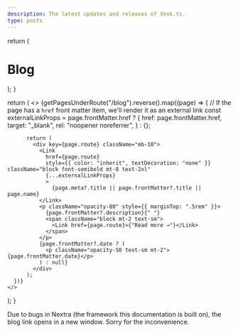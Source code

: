 ```yaml
---
description: The latest updates and releases of Vovk.ts.
type: posts
---
```



  return (
    <div className="max-w-screen-lg mx-auto pt-4 pb-8 mb-12 border-b border-gray-400 border-opacity-20">
      <h1>
        <span className="font-bold leading-tight lg:text-5xl">Blog</span>
      </h1>
    </div>
  );
}

  return (
      <>
        {getPagesUnderRoute("/blog").reverse().map((page) => {
          // If the page has a `href` front matter item, we'll render it as an external link
          const externalLinkProps = page.frontMatter.href
            ? {
                href: page.frontMatter.href,
                target: "_blank",
                rel: "noopener noreferrer",
              }
            : {};

          return (
            <div key={page.route} className="mb-10">
              <Link
                href={page.route}
                style={{ color: "inherit", textDecoration: "none" }} className="block font-semibold mt-8 text-2xl"
                {...externalLinkProps}
                >
                  {page.meta?.title || page.frontMatter?.title || page.name}
              </Link>
              <p className="opacity-80" style={{ marginTop: ".5rem" }}>
                {page.frontMatter?.description}{" "}
                <span className="block mt-2 text-sm">
                  <Link href={page.route}>{"Read more →"}</Link>
                </span>
              </p>
              {page.frontMatter?.date ? (
                <p className="opacity-50 text-sm mt-2">{page.frontMatter.date}</p>
              ) : null}
            </div>
          );
      })}
    </>
  );
}

<BlogHeader />
<Callout type="info" emoji="ℹ️">
  Due to bugs in Nextra (the framework this documentation is built on), the blog link opens in a new window. 
  Sorry for the inconvenience.
</Callout>
<BlogIndex />